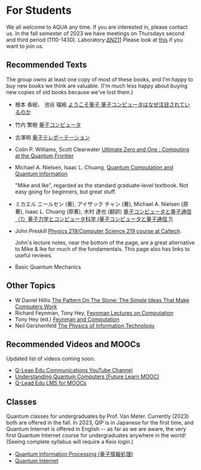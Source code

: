# For Students

We all welcome to AQUA any time. If you are interested in, please contact us. In the fall semester of 2023 we have meetings on Thursdays second and third period (1110-1430). Laboratory:[ΔN211](access.html) Please look at [this](https://portal.sfc.wide.ad.jp/newcomer) if you want to join us.

## Recommended Texts

The group owns at least one copy of most of these books, and I'm happy to buy new books we think are valuable. (I'm much less happy about buying new copies of old books because we've lost them.)

- 根本 香絵、 池谷 瑠絵
  [ようこそ量子 量子コンピュータはなぜ注目されているのか](http://www.amazon.co.jp/%E3%82%88%E3%81%86%E3%81%93%E3%81%9D%E9%87%8F%E5%AD%90-%E9%87%8F%E5%AD%90%E3%82%B3%E3%83%B3%E3%83%94%E3%83%A5%E3%83%BC%E3%82%BF%E3%81%AF%E3%81%AA%E3%81%9C%E6%B3%A8%E7%9B%AE%E3%81%95%E3%82%8C%E3%81%A6%E3%81%84%E3%82%8B%E3%81%AE%E3%81%8B-%E4%B8%B8%E5%96%84%E3%83%A9%E3%82%A4%E3%83%96%E3%83%A9%E3%83%AA%E3%83%BC-%E6%A0%B9%E6%9C%AC-%E9%A6%99%E7%B5%B5/dp/4621053752/ref=sr_1_1?ie=UTF8&qid=1305271484&sr=8-1)
- 竹内 繁樹
  [量子コンピュータ](http://www.amazon.co.jp/%E9%87%8F%E5%AD%90%E3%82%B3%E3%83%B3%E3%83%94%E3%83%A5%E3%83%BC%E3%82%BF-%E3%83%96%E3%83%AB%E3%83%BC%E3%83%90%E3%83%83%E3%82%AF%E3%82%B9-%E7%AB%B9%E5%86%85-%E7%B9%81%E6%A8%B9/dp/4062574691/ref=sr_1_1?ie=UTF8&qid=1305271589&sr=8-1)
- 古澤明
  [量子テレポーテーション](http://www.amazon.co.jp/%E9%87%8F%E5%AD%90%E3%83%86%E3%83%AC%E3%83%9D%E3%83%BC%E3%83%86%E3%83%BC%E3%82%B7%E3%83%A7%E3%83%B3-%E3%83%96%E3%83%AB%E3%83%BC%E3%83%90%E3%83%83%E3%82%AF%E3%82%B9-%E5%8F%A4%E6%BE%A4-%E6%98%8E/dp/4062576481/ref=pd_sim_b_4)
- Colin P. Williams, Scott Clearwater
  [Ultimate Zero and One : Computing at the Quantum Frontier](http://www.amazon.com/Ultimate-Zero-One-Computing-Frontier/dp/0387947698/ref=sr_1_1?ie=UTF8&qid=1305272076&sr=8-1)
- Michael A. Nielsen, Isaac L. Chuang,
  [Quantum Computation and Quantum Information](http://www.amazon.com/Quantum-Computation-Information-Cambridge-Sciences/dp/0521635039/ref=sr_1_1?ie=UTF8&s=books&qid=1305272170&sr=1-1)

  "Mike and Ike", regarded as the standard graduate-level textbook. Not easy going for beginners, but great stuff.

- ミカエル ニールセン (著), アイザック チャン (著), Michael A. Nielsen (原著), Isaac L. Chuang (原著), 木村 達也 (翻訳)
  [量子コンピュータと量子通信〈1〉量子力学とコンピュータ科学 (量子コンピュータと量子通信 1)](http://amzn.asia/fflBf2l)
- John Preskill
  [Physics 219/Computer Science 219 course at Caltech](http://www.theory.caltech.edu/~preskill/ph229/).

  John's lecture notes, near the bottom of the page, are a great alternative to Mike & Ike for much of the fundamentals. This page also has links to useful reviews.

- Basic Quantum Mechanics

## Other Topics

- W Daniel Hillis
  [The Pattern On The Stone: The Simple Ideas That Make Computers Work](http://www.amazon.com/Pattern-Stone-Computers-Science-Masters/dp/046502596X/ref=sr_1_1?s=books&ie=UTF8&qid=1305273026&sr=1-1)
- Richard Feynman, Tony Hey,
  [Feynman Lectures on Computation](http://www.amazon.com/Feynman-Lectures-Computation-Richard-P/dp/B0002D6D1A/ref=sr_1_1?ie=UTF8&s=books&qid=1305272695&sr=1-1)
- Tony Hey (ed.)
  [Feynman and Computation](http://www.amazon.com/Feynman-Computation-Anthony-Hey/dp/081334039X/ref=sr_1_2?ie=UTF8&s=books&qid=1305272695&sr=1-2)
- Neil Gershenfeld
  [The Physics of Information Technology](http://www.amazon.com/Physics-Information-Technology-Cambridge-Sciences/dp/0521580447/ref=sr_1_1?s=books&ie=UTF8&qid=1305273168&sr=1-1)

## Recommended Videos and MOOCs

Updated list of videos coming soon.

- [Q-Leap Edu Communications YouTube Channel](https://www.youtube.com/c/QuantumCommEdu)
- [Understanding Quantum Computers (Future Learn MOOC)](https://www.futurelearn.com/courses/intro-to-quantum-computing)
- [Q-Lead Edu LMS for MOOCs](https://q-leap.lms.nii.ac.jp/auth/shibboleth/login.php?lang=en)

## Classes

Quantum classes for undergraduates by Prof. Van Meter. Currently (2023) both are offered in the fall. In 2023, QIP is in Japanese for the first time, and Quantum Internet is offered in English -- as far as we are aware, the very first Quantum Internet course for undergraduates anywhere in the world! (Seeing complete syllabus will require a Keio login.)

- [Quantum Information Processing (量子情報処理)](https://syllabus.sfc.keio.ac.jp/courses/2023_35765?locale=en)
- [Quantum Internet](https://syllabus.sfc.keio.ac.jp/courses/2023_47917?locale=en)
